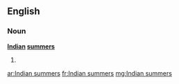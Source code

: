 ==English==

===Noun===
'''[[Indian]] [[summer]]s'''

# {{plural of|[[Indian summer]]}}

[[ar:Indian summers]]
[[fr:Indian summers]]
[[mg:Indian summers]]